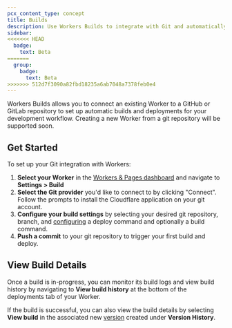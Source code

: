 ```yaml
---
pcx_content_type: concept
title: Builds
description: Use Workers Builds to integrate with Git and automatically build and deploy your Worker when you merge a pull request
sidebar:
<<<<<<< HEAD
  badge:
    text: Beta
=======
  group:
    badge:
      text: Beta
>>>>>>> 512d7f3090a82fbd18235a6ab7048a7378feb0e4
---
```


Workers Builds allows you to connect an existing Worker to a GitHub or GitLab repository to set up automatic builds and deployments for your development workflow. Creating a new Worker from a git repository will be supported soon.

## Get Started

To set up your Git integration with Workers:

1. **Select your Worker** in the [Workers & Pages dashboard](https://dash.cloudflare.com) and navigate to **Settings > Build**
2. **Select the Git provider** you'd like to connect to by clicking "Connect". Follow the prompts to install the Cloudflare application on your git account.
3. **Configure your build settings** by selecting your desired git repository, branch, and [configuring](/workers/ci-cd/builds/configuration/) a deploy command and optionally a build command.
4. **Push a commit** to your git repository to trigger your first build and deploy.

## View Build Details

Once a build is in-progress, you can monitor its build logs and view build history by navigating to **View build history** at the bottom of the deployments tab of your Worker.

If the build is successful, you can also view the build details by selecting **View build** in the associated new [version](/workers/configuration/versions-and-deployments/) created under **Version History**.
